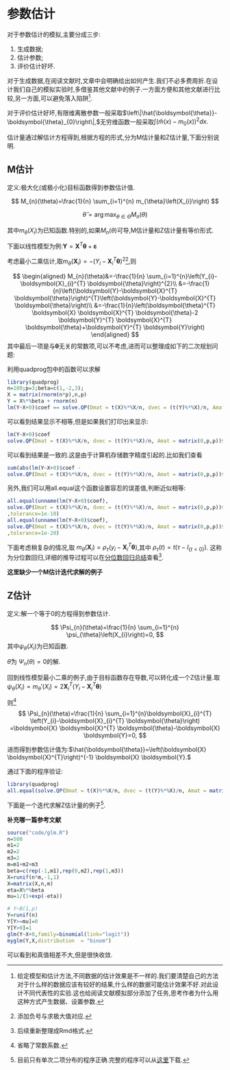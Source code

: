 # 参数估计

对于参数估计的模拟,主要分成三步:

1. 生成数据;
2. 估计参数;
3. 评价估计好坏.

对于生成数据,在阅读文献时,文章中会明确给出如何产生.我们不必多费周折.在设计我们自己的模拟实验时,多借鉴其他文献中的例子.一方面方便和其他文献进行比较,另一方面,可以避免落入陷阱[^1].

对于评价估计好坏,有限维离散参数一般采取$\left\|\hat{\boldsymbol{\theta}}-\boldsymbol{\theta}_{0}\right\|,$无穷维函数一般采取$\int\left(\hat{m}(x)-m_{0}(x)\right)^{2} d x.$

估计量通过解估计方程得到,根据方程的形式,分为M估计量和Z估计量,下面分别说明.

## M估计

定义:极大化(或极小化)目标函数得到参数估计值.

$$
M_{n}(\theta)=\frac{1}{n} \sum_{i=1}^{n} m_{\theta}\left(X_{i}\right)
$$

$$
\hat{\theta}=\arg \max_{\theta \in \Theta} M_{n}(\theta)
$$

其中$m_{\theta}\left(X_{i}\right)$为已知函数.特别的,如果$M_n(\theta)$可导,M估计量和Z估计量有等价形式.

下面以线性模型为例:$\boldsymbol{Y}=\boldsymbol{X}^{T}\boldsymbol{\theta}+\boldsymbol{\varepsilon}$

考虑最小二乘估计,取$m_{\theta}\left(\boldsymbol{X}_{i}\right)=-\left(Y_{i}-\boldsymbol{X}_{i}^{T} \boldsymbol{\theta}\right)^{2}$[^2],则




$$ 
\begin{aligned} 
M_{n}(\theta)&=-\frac{1}{n} \sum_{i=1}^{n}\left(Y_{i}-\boldsymbol{X}_{i}^{T} \boldsymbol{\theta}\right)^{2}\\
&=-\frac{1}{n}\left(\boldsymbol{Y}-\boldsymbol{X}^{T} \boldsymbol{\theta}\right)^{T}\left(\boldsymbol{Y}-\boldsymbol{X}^{T} \boldsymbol{\theta}\right)\\
&=-\frac{1}{n}\left(\boldsymbol{\theta}^{T} \boldsymbol{X} \boldsymbol{X}^{T} \boldsymbol{\theta}-2 \boldsymbol{Y}^{T} \boldsymbol{X}^{T} \boldsymbol{\theta}+\boldsymbol{Y}^{T} \boldsymbol{Y}\right)
\end{aligned} 
$$ 
其中最后一项是与$\boldsymbol{\theta}$无关的常数项,可以不考虑,进而可以整理成如下的二次规划问题:

利用quadprog包中的函数可以求解

```r
library(quadprog)
n=100;p=3;beta=c(1,-2,3);
X = matrix(rnorm(n*p),n,p)
Y = X%*%beta + rnorm(n)
lm(Y~X+0)$coef == solve.QP(Dmat = t(X)%*%X/n, dvec = (t(Y)%*%X)/n, Amat = matrix(0,p,p))$solution
```

可以看到结果显示不相等,但是如果我们打印出来显示:
```r
lm(Y~X+0)$coef
solve.QP(Dmat = t(X)%*%X/n, dvec = (t(Y)%*%X)/n, Amat = matrix(0,p,p))$solution
```
可以看到结果是一致的.这是由于计算机存储数字精度引起的.比如我们查看
```r
sum(abs(lm(Y~X+0)$coef -
solve.QP(Dmat = t(X)%*%X/n, dvec = (t(Y)%*%X)/n, Amat = matrix(0,p,p))$solution))
```


另外,我们可以用all.equal这个函数设置容忍的误差值,判断近似相等:
```r
all.equal(unname(lm(Y~X+0)$coef),
solve.QP(Dmat = t(X)%*%X/n, dvec = (t(Y)%*%X)/n, Amat = matrix(0,p,p))$solution
,tolerance=1e-10)
all.equal(unname(lm(Y~X+0)$coef),
solve.QP(Dmat = t(X)%*%X/n, dvec = (t(Y)%*%X)/n, Amat = matrix(0,p,p))$solution
,tolerance=1e-20)
```

下面考虑稍复杂的情况,取
$m_{\theta}\left(\boldsymbol{X}_{i}\right)=\rho_{\tau}\left(y_{i}-\boldsymbol{X}_{i}^{T} \boldsymbol{\theta}\right)$,其中
$\rho_{\tau}(t)=t\left(\tau-I_{\{t<0\}}\right)$.
这称为分位数回归,详细的推导过程可以在[分位数回归总结](https://github.com/dujiangbjut/dujiangbjut.github.io/tree/master/讨论班/分位数回归)查看[^3].


__这里缺少一个M估计迭代求解的例子__

## Z估计

定义:解一个等于0的方程得到参数估计.

$$
\Psi_{n}(\theta)=\frac{1}{n} \sum_{i=1}^{n} \psi_{\theta}\left(X_{i}\right)=0,
$$
其中$\psi_{\theta}\left(X_{i}\right)$为已知函数.

$\hat{\theta}$为
$\Psi_{n}(\theta)=0$的解.

回到线性模型最小二乘的例子,由于目标函数存在导数,可以转化成一个Z估计量.取
$\psi_{\theta}\left(X_{i}\right)=m_{\theta}'\left(X_{i}\right)=2\boldsymbol{X}_{i}^{T}  \left(Y_{i}-\boldsymbol{X}_{i}^{T} \boldsymbol{\theta}\right)$

则[^4]
$$
\Psi_{n}(\theta)=\frac{1}{n} \sum_{i=1}^{n}\boldsymbol{X}_{i}^{T}  \left(Y_{i}-\boldsymbol{X}_{i}^{T} \boldsymbol{\theta}\right) =\boldsymbol{X} \boldsymbol{X}^{T} \boldsymbol{\theta}-\boldsymbol{X} \boldsymbol{Y}=0,
$$

进而得到参数估计值为:$\hat{\boldsymbol{\theta}}=\left(\boldsymbol{X} \boldsymbol{X}^{T}\right)^{-1} \boldsymbol{X} \boldsymbol{Y}.$

通过下面的程序验证:

```r
library(quadprog)
all.equal(solve.QP(Dmat = t(X)%*%X/n, dvec = (t(Y)%*%X)/n, Amat = matrix(0,p,p))$solution, as.numeric(solve(t(X)%*%X)%*%t(X)%*%Y))
```


下面是一个迭代求解Z估计量的例子[^5].

**补充哪一篇参考文献**

```r
source("code/glm.R")
n=500
m1=2
m2=2
m3=2
m=m1+m2+m3
beta=c(rep(-1,m1),rep(0,m2),rep(1,m3))
X=runif(n*m,-1,1)
X=matrix(X,n,m)
eta=X%*%beta
mu=1/(1+exp(-eta))

# Y~B(1,p)
Y=runif(n)
Y[Y>=mu]=0
Y[Y>0]=1
glm(Y~X+0,family=binomial(link="logit"))
myglm(Y,X,distribution  = "binom")
```
可以看到和真值相差不大,但是很快收敛.



[^1]:给定模型和估计方法,不同数据的估计效果是不一样的.我们要清楚自己的方法对于什么样的数据应该有较好的结果,什么样的数据可能估计效果不好.对此设计不同代表性的实验.这也给阅读文献模拟部分添加了任务,思考作者为什么用这种方式产生数据、设置参数.
[^2]:添加负号与求极大值对应.
[^3]:后续重新整理成Rmd格式.
[^4]:省略了常数系数.
[^5]:目前只有单次二项分布的程序正确.完整的程序可以从[这里](code/glm.R)下载.

